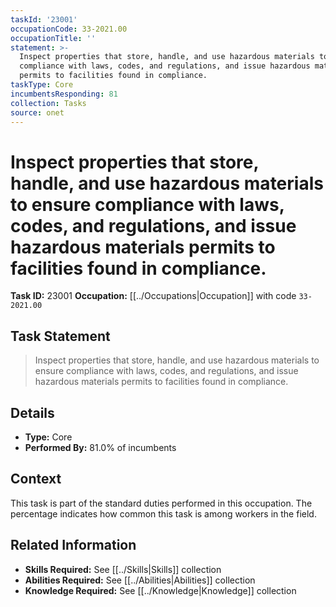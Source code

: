 ```yaml
---
taskId: '23001'
occupationCode: 33-2021.00
occupationTitle: ''
statement: >-
  Inspect properties that store, handle, and use hazardous materials to ensure
  compliance with laws, codes, and regulations, and issue hazardous materials
  permits to facilities found in compliance.
taskType: Core
incumbentsResponding: 81
collection: Tasks
source: onet
---
```

# Inspect properties that store, handle, and use hazardous materials to ensure compliance with laws, codes, and regulations, and issue hazardous materials permits to facilities found in compliance.

**Task ID:** 23001
**Occupation:** [[../Occupations|Occupation]] with code `33-2021.00`

## Task Statement

> Inspect properties that store, handle, and use hazardous materials to ensure compliance with laws, codes, and regulations, and issue hazardous materials permits to facilities found in compliance.

## Details

- **Type:** Core
- **Performed By:** 81.0% of incumbents

## Context

This task is part of the standard duties performed in this occupation. The percentage indicates how common this task is among workers in the field.

## Related Information

- **Skills Required:** See [[../Skills|Skills]] collection
- **Abilities Required:** See [[../Abilities|Abilities]] collection
- **Knowledge Required:** See [[../Knowledge|Knowledge]] collection
